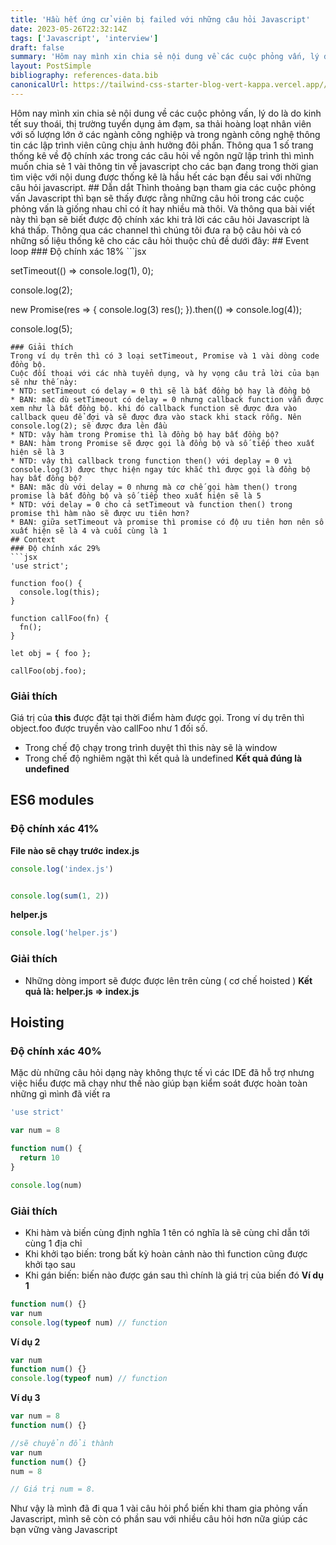 ```yaml
---
title: 'Hầu hết ứng cử viên bị failed với những câu hỏi Javascript'
date: 2023-05-26T22:32:14Z
tags: ['Javascript', 'interview']
draft: false
summary: 'Hôm nay mình xin chia sẻ nội dung về các cuộc phỏng vấn, lý do là do kinh tết suy thoái, thị trường tuyển dụng ảm đạm, sa thải hoàng loạt nhân viên với số lượng lớn ở các ngành công nghiệp và trong ngành công nghệ thông tin các lập trình viên cũng chịu ảnh hưởng đôi phần. Thông qua 1 số trang thống kê về độ chính xác trong các câu hỏi về ngôn ngữ lập trình thì mình muốn chia sẻ 1 vài thông tin về javascript cho các bạn đang trong thời gian tìm việc với nội dung được thống kê là hầu hết các bạn đều sai với những câu hỏi javascript.'
layout: PostSimple
bibliography: references-data.bib
canonicalUrl: https://tailwind-css-starter-blog-vert-kappa.vercel.app//blog/new-features-in-v1/
---
```


<TOCInline toc={props.toc} toHeading={2} />
Hôm nay mình xin chia sẻ nội dung về các cuộc phỏng vấn, lý do là do kinh tết suy thoái, thị trường tuyển
dụng ảm đạm, sa thải hoàng loạt nhân viên với số lượng lớn ở các ngành công nghiệp và trong ngành công
nghệ thông tin các lập trình viên cũng chịu ảnh hưởng đôi phần. Thông qua 1 số trang thống kê về độ chính
xác trong các câu hỏi về ngôn ngữ lập trình thì mình muốn chia sẻ 1 vài thông tin về javascript cho các
bạn đang trong thời gian tìm việc với nội dung được thống kê là hầu hết các bạn đều sai với những câu
hỏi javascript. ## Dẫn dắt Thình thoảng bạn tham gia các cuộc phỏng vấn Javascript thì bạn sẽ thấy được
rằng những câu hỏi trong các cuộc phỏng vấn là giống nhau chỉ có ít hay nhiều mà thôi. Và thông qua bài
viết này thì bạn sẽ biết được độ chính xác khi trả lời các câu hỏi Javascript là khá thấp. Thông qua
các channel thì chúng tôi đưa ra bộ câu hỏi và có những số liệu thống kê cho các câu hỏi thuộc chủ đề
dưới đây: ## Event loop ### Độ chính xác 18% ```jsx

setTimeout(() => console.log(1), 0);

console.log(2);

new Promise(res => {
console.log(3)
res();
}).then(() => console.log(4));

console.log(5);

````
### Giải thích
Trong ví dụ trên thì có 3 loại setTimeout, Promise và 1 vài dòng code đồng bộ.
Cuộc đối thoại với các nhà tuyển dụng, và hy vọng câu trả lời của bạn sẽ như thế này:
* NTD: setTimeout có delay = 0 thì sẽ là bất đồng bộ hay là đồng bộ
* BAN: mặc dù setTimeout có delay = 0 nhưng callback function vẫn được xem như là bất đồng bộ. khi đó callback function sẽ được đưa vào callback queu để đợi và sẽ được đưa vào stack khi stack rỗng. Nên console.log(2); sẽ được đưa lên đầu
* NTD: vậy hàm trong Promise thì là đồng bộ hay bất đồng bộ?
* BAN: hàm trong Promise sẽ được gọi là đồng bộ và số tiếp theo xuất hiện sẽ là 3
* NTD: vậy thì callback trong function then() với deplay = 0 vì console.log(3) được thực hiện ngay tức khắc thì được gọi là đồng bộ hay bất đồng bộ?
* BAN: mặc dù với delay = 0 nhưng mà cơ chế gọi hàm then() trong promise là bất đồng bộ và số tiếp theo xuất hiện sẽ là 5
* NTD: với delay = 0 cho cả setTimeout và function then() trong promise thì hàm nào sẽ được ưu tiên hơn?
* BAN: giữa setTimeout và promise thì promise có độ ưu tiên hơn nên số xuất hiện sẽ là 4 và cuối cùng là 1
## Context
### Độ chính xác 29%
```jsx
'use strict';

function foo() {
  console.log(this);
}

function callFoo(fn) {
  fn();
}

let obj = { foo };

callFoo(obj.foo);
````

### Giải thích

Giá trị của **this** được đặt tại thời điểm hàm được gọi. Trong ví dụ trên thì object.foo được truyền vào callFoo như 1 đối số.

- Trong chế độ chạy trong trình duyệt thì this này sẽ là window
- Trong chế độ nghiêm ngặt thì kết quả là undefined
  **Kết quả đúng là undefined**

## ES6 modules

### Độ chính xác 41%

**File nào sẽ chạy trước**
**index.js**

```jsx
console.log('index.js')


console.log(sum(1, 2))
```

**helper.js**

```jsx
console.log('helper.js')
```

### Giải thích

- Những dòng import sẽ được được lên trên cùng ( cơ chế hoisted )
  **Kết quả là: helper.js => index.js**

## Hoisting

### Độ chính xác 40%

Mặc dù những câu hỏi dạng này không thực tế vì các IDE đã hỗ trợ nhưng việc hiểu được mã chạy như thế nào giúp bạn kiểm soát được hoàn toàn những gì mình đã viết ra

```jsx
'use strict'

var num = 8

function num() {
  return 10
}

console.log(num)
```

### Giải thích

- Khi hàm và biến cùng định nghĩa 1 tên có nghĩa là sẽ cùng chỉ dẫn tới cùng 1 địa chỉ
- Khi khởi tạo biến: trong bất kỳ hoàn cảnh nào thì function cũng được khởi tạo sau
- Khi gán biến: biến nào được gán sau thì chính là giá trị của biến đó
  **Ví dụ 1**

```jsx
function num() {}
var num
console.log(typeof num) // function
```

**Ví dụ 2**

```jsx
var num
function num() {}
console.log(typeof num) // function
```

**Ví dụ 3**

```jsx
var num = 8
function num() {}

//sẽ chuyển đổi thành
var num
function num() {}
num = 8

// Giá trị num = 8.
```

Như vậy là mình đã đi qua 1 vài câu hỏi phổ biến khi tham gia phỏng vấn Javascript, mình sẽ còn có phần sau với nhiều câu hỏi hơn nữa giúp các bạn vững vàng Javascript
